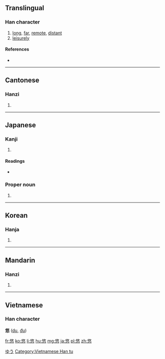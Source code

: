 ==Translingual==

===Han character===
{{Han char|rn=61|rad=心|as=07|sn=11|four=2833<sub>4</sub>|canj=人大心 (OKP)|ids=⿱[[攸]][[心]]}}

# [[long]], [[far]], [[remote]], [[distant]]
# [[leisurely]]

====References====
* {{Han ref|kx=0388.070|dkj=10681|dj=0720.220|hdz=42300.150|uh=60A0|ud=24736|bh=B179|bd=45433}}

----

==Cantonese==

===Hanzi===
{{yue-hanzi|jyut=|y=yau4}}

# {{defn|lang=yue|sort=心07}}

----

==Japanese==

===Kanji===
{{ja-kanji|grade=c|rs=心07}}

# {{defn|lang=ja|sort=心07}}

====Readings====
* {{ja-readings|on=[[ゆう]] (yū)|kun=[[とおい]] (tooi), [[はるか]] (haruka)|nanori=[[ちか]] (chika), [[ちかし]] (chikashi), [[はるか]] (haruka), [[ひさ]] (hisa), [[ひさし]] (hisashi)}}

===Proper noun===
{{ja-pos|k|proper|hira=ゆう|rom=Yū}}

# {{given name|male|lang=ja}}

[[Category:Japanese male given names|ゆう]]

----

==Korean==

===Hanja===
{{ko-hanja|hangeul=유|eumhun=|rv=yu|mr=yu|y=yu}}

# {{defn|lang=ko|sort=心07}}

----

==Mandarin==

===Hanzi===
{{cmn-hanzi|pin=[[yōu]] ([[you1]])|wg=yu<sup>1</sup>}}
# {{defn|lang=cmn|sort=心07}}

----

==Vietnamese==
===Han character===
'''悠''' ([[du]], [[đu]])

[[Category:Vietnamese Han tu]]

[[fr:悠]]
[[ko:悠]]
[[li:悠]]
[[hu:悠]]
[[mg:悠]]
[[ja:悠]]
[[pl:悠]]
[[zh:悠]]